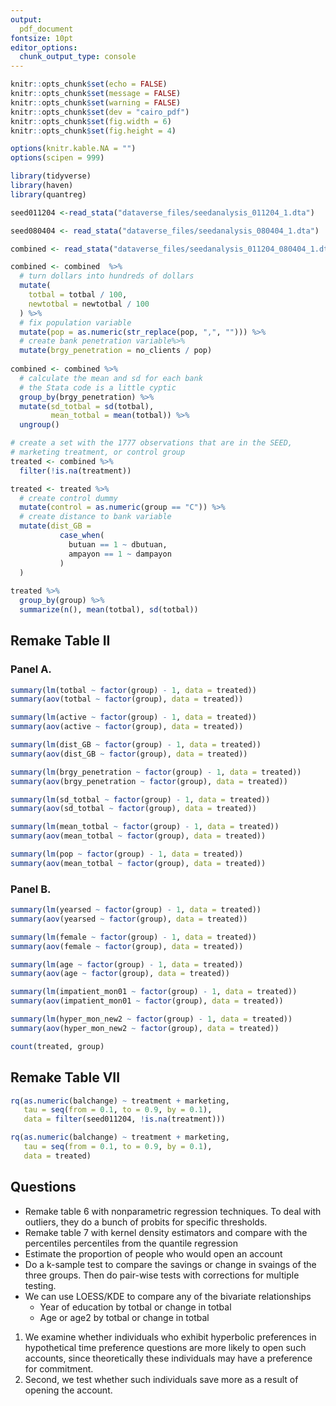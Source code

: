 ```yaml
---
output:
  pdf_document
fontsize: 10pt 
editor_options: 
  chunk_output_type: console
---
```


```r
knitr::opts_chunk$set(echo = FALSE)
knitr::opts_chunk$set(message = FALSE)
knitr::opts_chunk$set(warning = FALSE)
knitr::opts_chunk$set(dev = "cairo_pdf")
knitr::opts_chunk$set(fig.width = 6)
knitr::opts_chunk$set(fig.height = 4)

options(knitr.kable.NA = "")
options(scipen = 999)

library(tidyverse)
library(haven)
library(quantreg)
```

```r
seed011204 <-read_stata("dataverse_files/seedanalysis_011204_1.dta")

seed080404 <- read_stata("dataverse_files/seedanalysis_080404_1.dta")

combined <- read_stata("dataverse_files/seedanalysis_011204_080404_1.dta")

```

```r
combined <- combined  %>%
  # turn dollars into hundreds of dollars
  mutate(
    totbal = totbal / 100,
    newtotbal = newtotbal / 100
  ) %>%
  # fix population variable
  mutate(pop = as.numeric(str_replace(pop, ",", ""))) %>%
  # create bank penetration variable%>%
  mutate(brgy_penetration = no_clients / pop)
  
combined <- combined %>%
  # calculate the mean and sd for each bank
  # the Stata code is a little cyptic
  group_by(brgy_penetration) %>%
  mutate(sd_totbal = sd(totbal),
         mean_totbal = mean(totbal)) %>%
  ungroup()

# create a set with the 1777 observations that are in the SEED, 
# marketing treatment, or control group
treated <- combined %>%
  filter(!is.na(treatment))

treated <- treated %>%
  # create control dummy
  mutate(control = as.numeric(group == "C")) %>%
  # create distance to bank variable
  mutate(dist_GB = 
           case_when(
             butuan == 1 ~ dbutuan,
             ampayon == 1 ~ dampayon
           )
  )
  
treated %>%
  group_by(group) %>%
  summarize(n(), mean(totbal), sd(totbal))

```

## Remake Table II

### Panel A.

```r
summary(lm(totbal ~ factor(group) - 1, data = treated))
summary(aov(totbal ~ factor(group), data = treated))

summary(lm(active ~ factor(group) - 1, data = treated))
summary(aov(active ~ factor(group), data = treated))

summary(lm(dist_GB ~ factor(group) - 1, data = treated))
summary(aov(dist_GB ~ factor(group), data = treated))

summary(lm(brgy_penetration ~ factor(group) - 1, data = treated))
summary(aov(brgy_penetration ~ factor(group), data = treated))

summary(lm(sd_totbal ~ factor(group) - 1, data = treated))
summary(aov(sd_totbal ~ factor(group), data = treated))

summary(lm(mean_totbal ~ factor(group) - 1, data = treated))
summary(aov(mean_totbal ~ factor(group), data = treated))

summary(lm(pop ~ factor(group) - 1, data = treated))
summary(aov(mean_totbal ~ factor(group), data = treated))
```

### Panel B. 

```r
summary(lm(yearsed ~ factor(group) - 1, data = treated))
summary(aov(yearsed ~ factor(group), data = treated))

summary(lm(female ~ factor(group) - 1, data = treated))
summary(aov(female ~ factor(group), data = treated))

summary(lm(age ~ factor(group) - 1, data = treated))
summary(aov(age ~ factor(group), data = treated))

summary(lm(impatient_mon01 ~ factor(group) - 1, data = treated))
summary(aov(impatient_mon01 ~ factor(group), data = treated))

summary(lm(hyper_mon_new2 ~ factor(group) - 1, data = treated))
summary(aov(hyper_mon_new2 ~ factor(group), data = treated))

count(treated, group)
```

## Remake Table VII

```r
rq(as.numeric(balchange) ~ treatment + marketing, 
   tau = seq(from = 0.1, to = 0.9, by = 0.1),
   data = filter(seed011204, !is.na(treatment)))

rq(as.numeric(balchange) ~ treatment + marketing, 
   tau = seq(from = 0.1, to = 0.9, by = 0.1),
   data = treated)
```

## Questions

* Remake table 6 with nonparametric regression techniques. To deal with outliers, they do a bunch of probits for specific thresholds. 
* Remake table 7 with kernel density estimators and compare with the percentiles percentiles from the quantile regression
* Estimate the proportion of people who would open an account
* Do a k-sample test to compare the savings or change in svaings of the three groups. Then do pair-wise tests with corrections for multiple testing. 
* We can use LOESS/KDE to compare any of the bivariate relationships
    * Year of education by totbal or change in totbal
    * Age or age2 by totbal or change in totbal



1. We examine whether individuals who exhibit hyperbolic preferences in hypothetical time preference questions are more likely to open such accounts, since theoretically these individuals may have a preference for commitment. 
2. Second, we test whether such individuals save more as a result of opening the account.
